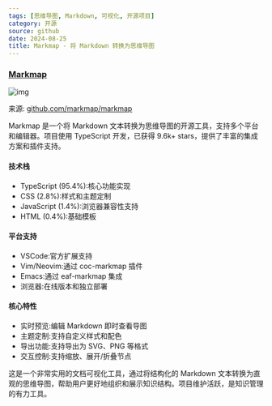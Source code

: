 ```yaml
---
tags: [思维导图, Markdown, 可视化, 开源项目]
category: 开源
source: github
date: 2024-08-25
title: Markmap - 将 Markdown 转换为思维导图
---
```


### [Markmap](https://github.com/markmap/markmap)

![img](https://img.mengpeng.tech/i/2024/12/10/6757d19013f93.webp)

来源: [github.com/markmap/markmap](https://github.com/markmap/markmap)

Markmap 是一个将 Markdown 文本转换为思维导图的开源工具，支持多个平台和编辑器。项目使用 TypeScript 开发，已获得 9.6k+ stars，提供了丰富的集成方案和插件支持。

#### 技术栈
- TypeScript (95.4%):核心功能实现
- CSS (2.8%):样式和主题定制
- JavaScript (1.4%):浏览器兼容性支持
- HTML (0.4%):基础模板

#### 平台支持
- VSCode:官方扩展支持
- Vim/Neovim:通过 coc-markmap 插件
- Emacs:通过 eaf-markmap 集成
- 浏览器:在线版本和独立部署

#### 核心特性
- 实时预览:编辑 Markdown 即时查看导图
- 主题定制:支持自定义样式和配色
- 导出功能:支持导出为 SVG、PNG 等格式
- 交互控制:支持缩放、展开/折叠节点

这是一个非常实用的文档可视化工具，通过将结构化的 Markdown 文本转换为直观的思维导图，帮助用户更好地组织和展示知识结构。项目维护活跃，是知识管理的有力工具。 